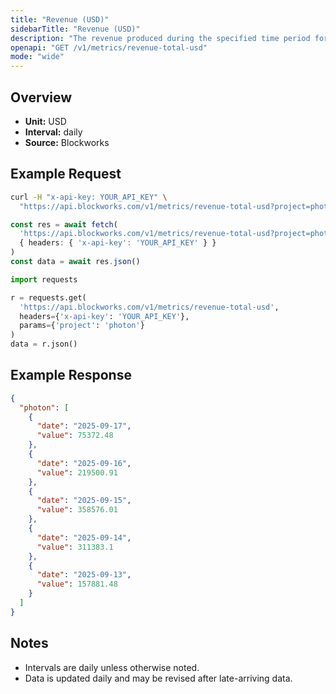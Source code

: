 ```yaml
---
title: "Revenue (USD)"
sidebarTitle: "Revenue (USD)"
description: "The revenue produced during the specified time period for given project."
openapi: "GET /v1/metrics/revenue-total-usd"
mode: "wide"
---
```


## Overview

- **Unit:** USD
- **Interval:** daily
- **Source:** Blockworks

## Example Request

<CodeGroup>

```bash cURL
curl -H "x-api-key: YOUR_API_KEY" \
  "https://api.blockworks.com/v1/metrics/revenue-total-usd?project=photon"
```

```typescript TypeScript
const res = await fetch(
  'https://api.blockworks.com/v1/metrics/revenue-total-usd?project=photon',
  { headers: { 'x-api-key': 'YOUR_API_KEY' } }
)
const data = await res.json()
```

```python Python
import requests

r = requests.get(
  'https://api.blockworks.com/v1/metrics/revenue-total-usd',
  headers={'x-api-key': 'YOUR_API_KEY'},
  params={'project': 'photon'}
)
data = r.json()
```

</CodeGroup>

## Example Response

```json
{
  "photon": [
    {
      "date": "2025-09-17",
      "value": 75372.48
    },
    {
      "date": "2025-09-16",
      "value": 219500.91
    },
    {
      "date": "2025-09-15",
      "value": 358576.01
    },
    {
      "date": "2025-09-14",
      "value": 311383.1
    },
    {
      "date": "2025-09-13",
      "value": 157881.48
    }
  ]
}
```

## Notes
- Intervals are daily unless otherwise noted.
- Data is updated daily and may be revised after late-arriving data.